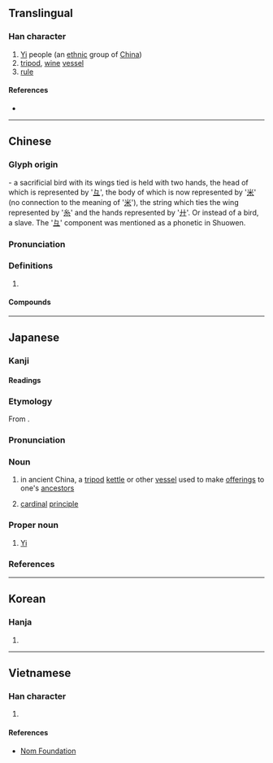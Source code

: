 {{also|彛|彞}}
{{character info/new}}
==Translingual==

===Han character===
{{Han char|rn=58|rad=彐|as=15|sn=18|four=27449|canj=VMFFT|ids=⿳彑⿰米糸廾}}

# [[Yi]] people (an [[ethnic]] group of [[China]])
# [[tripod]], [[wine]] [[vessel]]
# [[rule]]

====References====
* {{Han ref|kx=0362.260|dkj=09950|hdz=20962.180|uh=5F5D|ud=24413|bh=C255|bd=49749}}

----

==Chinese==
{{zh-forms|alt=彞}}

===Glyph origin===
{{Han etym}}
{{Han compound|彑|米|糸|廾|t1=head|t2=rice|t3=silk|t4=two hands|ls=ic|ls2=psc|c1=p|c2=s|c3=s|c4=s}}- a sacrificial bird with its wings tied is held with two hands, the head of which is represented by '[[彑]]', the body of which is now represented by '[[米]]' (no connection to the meaning of '[[米]]'), the string which ties the wing represented by '[[糸]]' and the hands represented by '[[廾]]'. Or instead of a bird, a slave. The '[[彑]]' component was mentioned as a phonetic in Shuowen.

===Pronunciation===
{{zh-pron
|m=yí
|c=ji4
|mn=ml:î
|mc=
|oc=y
|cat=
}}

===Definitions===
{{zh-hanzi}}

# {{rfdef|zh}}

====Compounds====
{{zh-der|伯彝|功銘鼎彝|匪彝|宗彝|彝倫|彝倫攸斁|彝劇|彝器|彝憲|彝文|彝族|彝訓|彝語|斝彝|方彝|朱彝尊|民彝|秉彝|蜼彝|鼎彝}}

----

==Japanese==

===Kanji===
{{ja-kanji|grade=|rs=彐15}}

====Readings====
{{ja-readings
|goon=い
|kanon=い
|kun=つね}}

===Etymology===
{{ja-kanjitab|い|yomi=on}}
From {{der|ja|ltc|sort=い|-}} {{ltc-l|彝}}.

===Pronunciation===
{{ja-pron|い|acc=1|acc_ref=DJR|y=on}}

===Noun===
{{ja-noun|い}}

# in ancient China, a [[tripod]] [[kettle]] or other [[vessel]] used to make [[offering]]s to one's [[ancestor]]s
# {{lb|ja|by extension}} [[cardinal]] [[principle]]

===Proper noun===
{{ja-pos|proper|い}}

# [[Yi]] {{gloss|ethnic group}}

===References===
<references/>

----

==Korean==

===Hanja===
{{ko-hanja|hangeul=이|eumhun=|rv=i|mr=i|y=i}}

# {{defn|lang=ko|sort=彐15}}

----

==Vietnamese==

===Han character===
{{vi-readings|rs=彐15|hanviet=di}}

# {{defn|lang=vi|sort=彐15}}

====References====
* [http://nomfoundation.org/common/nom_details.php?codepoint=5f5d Nom Foundation]